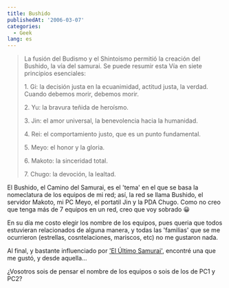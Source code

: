 ```yaml
---
title: Bushido
publishedAt: '2006-03-07'
categories:
  - Geek
lang: es
---
```


> La fusión del Budismo y el Shintoismo permitió la creación del Bushido, la vía del samurai. Se puede resumir esta Vía en siete principios esenciales:
>
> 1\. Gi: la decisión justa en la ecuanimidad, actitud justa, la verdad. Cuando debemos morir, debemos morir. 
>
> 2\. Yu: la bravura teñida de heroísmo.
>
> 3\. Jin: el amor universal, la benevolencia hacia la humanidad.
>
> 4\. Rei: el comportamiento justo, que es un punto fundamental.
>
> 5\. Meyo: el honor y la gloria.
>
> 6\. Makoto: la sinceridad total.
>
> 7\. Chugo: la devoción, la lealtad.

El Bushido, el Camino del Samurai, es el 'tema' en el que se basa la nomeclatura de los equipos de mi red; así, la red se llama Bushido, el servidor Makoto, mi PC Meyo, el portatil Jin y la PDA Chugo. Como no creo que tenga más de 7 equipos en un red, creo que voy sobrado 😀

En su día me costo elegir los nombre de los equipos, pues queria que todos estuvieran relacionados de alguna manera, y todas las 'familias' que se me ocurrieron (estrellas, cosntelaciones, mariscos, etc) no me gustaron nada.

Al final, y bastante influenciado por ['El Último Samurai'](http://www.cineol.net/pelicula.php?action=view&idpelicula=2097), encontré una que me gustó, y desde aquella...

¿Vosotros sois de pensar el nombre de los equipos o sois de los de PC1 y PC2?

